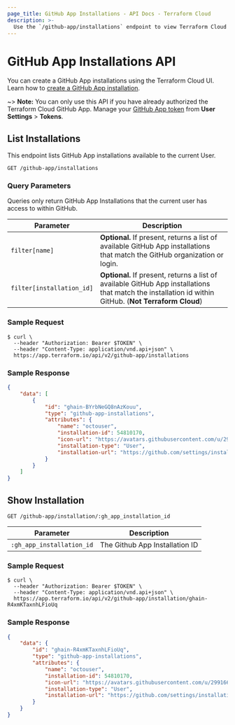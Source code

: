 ```yaml
---
page_title: GitHub App Installations - API Docs - Terraform Cloud
description: >-
  Use the `/github-app/installations` endpoint to view Terraform Cloud GitHub App installations. List installations and get details on a specific installation using the HTTP API.
---
```


[200]: https://developer.mozilla.org/en-US/docs/Web/HTTP/Status/200

[201]: https://developer.mozilla.org/en-US/docs/Web/HTTP/Status/201

[202]: https://developer.mozilla.org/en-US/docs/Web/HTTP/Status/202

[204]: https://developer.mozilla.org/en-US/docs/Web/HTTP/Status/204

[400]: https://developer.mozilla.org/en-US/docs/Web/HTTP/Status/400

[401]: https://developer.mozilla.org/en-US/docs/Web/HTTP/Status/401

[403]: https://developer.mozilla.org/en-US/docs/Web/HTTP/Status/403

[404]: https://developer.mozilla.org/en-US/docs/Web/HTTP/Status/404

[409]: https://developer.mozilla.org/en-US/docs/Web/HTTP/Status/409

[412]: https://developer.mozilla.org/en-US/docs/Web/HTTP/Status/412

[422]: https://developer.mozilla.org/en-US/docs/Web/HTTP/Status/422

[429]: https://developer.mozilla.org/en-US/docs/Web/HTTP/Status/429

[500]: https://developer.mozilla.org/en-US/docs/Web/HTTP/Status/500

[504]: https://developer.mozilla.org/en-US/docs/Web/HTTP/Status/504

[JSON API document]: /terraform/cloud-docs/api-docs#json-api-documents

[JSON API error object]: https://jsonapi.org/format/#error-objects

# GitHub App Installations API

You can create a GitHub App installations using the Terraform Cloud UI. Learn how to [create a GitHub App installation](/terraform/cloud-docs/vcs/github-app).

~> **Note:** You can only use this API if you have already authorized the Terraform Cloud GitHub App. Manage your [GitHub App token](/terraform/cloud-docs/users-teams-organizations/users#github-app-oauth-token) from **User Settings** > **Tokens**.

## List Installations

This endpoint lists GitHub App installations available to the current User.

`GET /github-app/installations`

### Query Parameters

Queries only return GitHub App Installations that the current user has access to within GitHub.

| Parameter                               | Description                                                                                                                                             |
|-----------------------------------------|---------------------------------------------------------------------------------------------------------------------------------------------------------|
| `filter[name]`                          | **Optional.** If present, returns a list of available GitHub App installations that match the GitHub organization or login.                             |
| `filter[installation_id]`               | **Optional.** If present, returns a list of available GitHub App installations that match the installation id within GitHub. (**Not Terraform Cloud**) |

### Sample Request

```shell
$ curl \
  --header "Authorization: Bearer $TOKEN" \
  --header "Content-Type: application/vnd.api+json" \
  https://app.terraform.io/api/v2/github-app/installations
```

### Sample Response

```json
{
    "data": [
        {
            "id": "ghain-BYrbNeGQ8nAzKouu",
            "type": "github-app-installations",
            "attributes": {
                "name": "octouser",
                "installation-id": 54810170,
                "icon-url": "https://avatars.githubusercontent.com/u/29916665?v=4",
                "installation-type": "User",
                "installation-url": "https://github.com/settings/installations/54810170"
            }
        }
    ]
}
```

## Show Installation

`GET /github-app/installation/:gh_app_installation_id`

| Parameter                 | Description                    |
|---------------------------|--------------------------------|
| `:gh_app_installation_id` | The Github App Installation ID |


### Sample Request

```shell
$ curl \
  --header "Authorization: Bearer $TOKEN" \
  --header "Content-Type: application/vnd.api+json" \
  https://app.terraform.io/api/v2/github-app/installation/ghain-R4xmKTaxnhLFioUq
```

### Sample Response

```json
{
    "data": {
        "id": "ghain-R4xmKTaxnhLFioUq",
        "type": "github-app-installations",
        "attributes": {
            "name": "octouser",
            "installation-id": 54810170,
            "icon-url": "https://avatars.githubusercontent.com/u/29916665?v=4",
            "installation-type": "User",
            "installation-url": "https://github.com/settings/installations/54810170"
        }
    }
}
```
